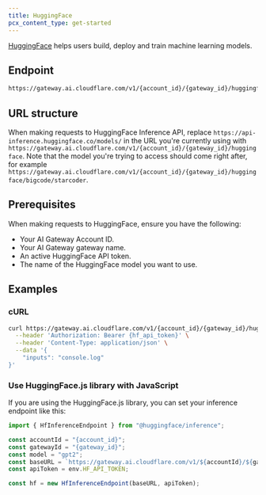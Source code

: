 ```yaml
---
title: HuggingFace
pcx_content_type: get-started
---
```


[HuggingFace](https://huggingface.co/) helps users build, deploy and train machine learning models.

## Endpoint

```txt
https://gateway.ai.cloudflare.com/v1/{account_id}/{gateway_id}/huggingface
```

## URL structure

When making requests to HuggingFace Inference API, replace `https://api-inference.huggingface.co/models/` in the URL you're currently using with `https://gateway.ai.cloudflare.com/v1/{account_id}/{gateway_id}/huggingface`. Note that the model you're trying to access should come right after, for example `https://gateway.ai.cloudflare.com/v1/{account_id}/{gateway_id}/huggingface/bigcode/starcoder`.

## Prerequisites

When making requests to HuggingFace, ensure you have the following:

- Your AI Gateway Account ID.
- Your AI Gateway gateway name.
- An active HuggingFace API token.
- The name of the HuggingFace model you want to use.

## Examples

### cURL

```bash title="Request"
curl https://gateway.ai.cloudflare.com/v1/{account_id}/{gateway_id}/huggingface/bigcode/starcoder \
  --header 'Authorization: Bearer {hf_api_token}' \
  --header 'Content-Type: application/json' \
  --data '{
    "inputs": "console.log"
}'
```

### Use HuggingFace.js library with JavaScript

If you are using the HuggingFace.js library, you can set your inference endpoint like this:

```js title="JavaScript"
import { HfInferenceEndpoint } from "@huggingface/inference";

const accountId = "{account_id}";
const gatewayId = "{gateway_id}";
const model = "gpt2";
const baseURL = `https://gateway.ai.cloudflare.com/v1/${accountId}/${gatewayId}/huggingface/${model}`;
const apiToken = env.HF_API_TOKEN;

const hf = new HfInferenceEndpoint(baseURL, apiToken);
```
